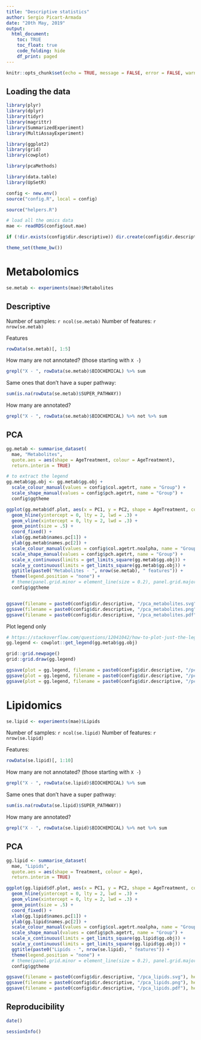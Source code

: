 ```yaml
---
title: "Descriptive statistics"
author: Sergio Picart-Armada
date: "20th May, 2019"
output:
  html_document:
    toc: TRUE
    toc_float: true
    code_folding: hide
    df_print: paged
---
```


```r
knitr::opts_chunk$set(echo = TRUE, message = FALSE, error = FALSE, warning = FALSE, fig.height = 4, fig.width = 4)
```

## Loading the data

```r
library(plyr)
library(dplyr)
library(tidyr)
library(magrittr)
library(SummarizedExperiment)
library(MultiAssayExperiment)

library(ggplot2)
library(grid)
library(cowplot)

library(pcaMethods)

library(data.table)
library(UpSetR)

config <- new.env()
source("config.R", local = config)

source("helpers.R")

# load all the omics data
mae <- readRDS(config$out.mae)

if (!dir.exists(config$dir.descriptive)) dir.create(config$dir.descriptive)

theme_set(theme_bw())
```

# Metabolomics

```r
se.metab <- experiments(mae)$Metabolites
```

## Descriptive

Number of samples: `r ncol(se.metab)`
Number of features: `r nrow(se.metab)`

Features

```r
rowData(se.metab)[, 1:5]
```

How many are not annotated? (those starting with `X - `)

```r
grepl("X - ", rowData(se.metab)$BIOCHEMICAL) %>% sum
```

Same ones that don't have a super pathway:

```r
sum(is.na(rowData(se.metab)$SUPER_PATHWAY))
```

How many are annotated?

```r
grepl("X - ", rowData(se.metab)$BIOCHEMICAL) %>% not %>% sum
```

## PCA


```r
gg.metab <- summarise_dataset(
  mae, "Metabolites", 
  quote.aes = aes(shape = AgeTreatment, colour = AgeTreatment), 
  return.interim = TRUE)

# to extract the legend
gg.metab$gg.obj <- gg.metab$gg.obj +
  scale_colour_manual(values = config$col.agetrt, name = "Group") +
  scale_shape_manual(values = config$pch.agetrt, name = "Group") +
  config$ggtheme

ggplot(gg.metab$df.plot, aes(x = PC1, y = PC2, shape = AgeTreatment, colour = AgeTreatment)) +
  geom_hline(yintercept = 0, lty = 2, lwd = .3) +
  geom_vline(xintercept = 0, lty = 2, lwd = .3) +
  geom_point(size = .5) +
  coord_fixed() +
  xlab(gg.metab$names.pc[1]) +
  ylab(gg.metab$names.pc[2]) +
  scale_colour_manual(values = config$col.agetrt.noalpha, name = "Group") +
  scale_shape_manual(values = config$pch.agetrt, name = "Group") +
  scale_x_continuous(limits = get_limits_square(gg.metab$gg.obj)) +
  scale_y_continuous(limits = get_limits_square(gg.metab$gg.obj)) +
  ggtitle(paste0("Metabolites - ", nrow(se.metab), " features")) +
  theme(legend.position = "none") +
  # theme(panel.grid.minor = element_line(size = 0.2), panel.grid.major = element_line(size = .35))
  config$ggtheme


ggsave(filename = paste0(config$dir.descriptive, "/pca_metabolites.svg"), height = config$pca.inches, width = config$pca.inches)
ggsave(filename = paste0(config$dir.descriptive, "/pca_metabolites.png"), height = config$pca.inches, width = config$pca.inches)
ggsave(filename = paste0(config$dir.descriptive, "/pca_metabolites.pdf"), height = config$pca.inches, width = config$pca.inches)
```

Plot legend only

```r
# https://stackoverflow.com/questions/12041042/how-to-plot-just-the-legends-in-ggplot2
gg.legend <- cowplot::get_legend(gg.metab$gg.obj)

grid::grid.newpage()
grid::grid.draw(gg.legend)

ggsave(plot = gg.legend, filename = paste0(config$dir.descriptive, "/pca_legend.svg"), height = 1.5, width = 1)
ggsave(plot = gg.legend, filename = paste0(config$dir.descriptive, "/pca_legend.png"), height = 1.5, width = 1)
ggsave(plot = gg.legend, filename = paste0(config$dir.descriptive, "/pca_legend.pdf"), height = 1.5, width = 1)
```




# Lipidomics

```r
se.lipid <- experiments(mae)$Lipids
```

Number of samples: `r ncol(se.lipid)`
Number of features: `r nrow(se.lipid)`

Features:

```r
rowData(se.lipid)[, 1:10]
```
How many are not annotated? (those starting with `X - `)

```r
grepl("X - ", rowData(se.lipid)$BIOCHEMICAL) %>% sum
```

Same ones that don't have a super pathway:

```r
sum(is.na(rowData(se.lipid)$SUPER_PATHWAY))
```

How many are annotated?

```r
grepl("X - ", rowData(se.lipid)$BIOCHEMICAL) %>% not %>% sum
```

## PCA


```r
gg.lipid <- summarise_dataset(
  mae, "Lipids", 
  quote.aes = aes(shape = Treatment, colour = Age), 
  return.interim = TRUE) 

ggplot(gg.lipid$df.plot, aes(x = PC1, y = PC2, shape = AgeTreatment, colour = AgeTreatment)) +
  geom_hline(yintercept = 0, lty = 2, lwd = .3) +
  geom_vline(xintercept = 0, lty = 2, lwd = .3) +
  geom_point(size = .5) +
  coord_fixed() +
  xlab(gg.lipid$names.pc[1]) +
  ylab(gg.lipid$names.pc[2]) +
  scale_colour_manual(values = config$col.agetrt.noalpha, name = "Group") +
  scale_shape_manual(values = config$pch.agetrt, name = "Group") +
  scale_x_continuous(limits = get_limits_square(gg.lipid$gg.obj)) +
  scale_y_continuous(limits = get_limits_square(gg.lipid$gg.obj)) +
  ggtitle(paste0("Lipids - ", nrow(se.lipid), " features")) +
  theme(legend.position = "none") +
  # theme(panel.grid.minor = element_line(size = 0.2), panel.grid.major = element_line(size = .35))
  config$ggtheme

ggsave(filename = paste0(config$dir.descriptive, "/pca_lipids.svg"), height = config$pca.inches, width = config$pca.inches)
ggsave(filename = paste0(config$dir.descriptive, "/pca_lipids.png"), height = config$pca.inches, width = config$pca.inches)
ggsave(filename = paste0(config$dir.descriptive, "/pca_lipids.pdf"), height = config$pca.inches, width = config$pca.inches)
```


## Reproducibility

```r
date()
```

```r
sessionInfo()
```
